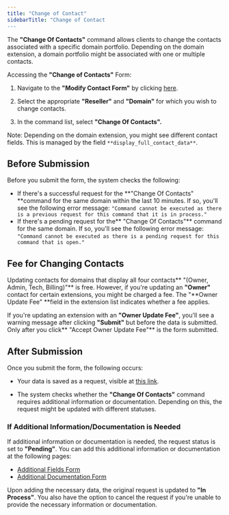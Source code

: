 ```yaml
---
title: "Change of Contact"
sidebarTitle: "Change of Contact
---
```


The **"Change Of Contacts"** command allows clients to change the contacts associated with a specific domain portfolio. Depending on the domain extension, a domain portfolio might be associated with one or multiple contacts.

Accessing the **"Change of Contacts"** Form:

1. Navigate to the **"Modify Contact Form"** by clicking [here](https://superreseller-qa.nominus.host/forms/domains/modify).

2. Select the appropriate **"Reseller"** and **"Domain"** for which you wish to change contacts.

3. In the command list, select **"Change Of Contacts".** 

<Note>Note: Depending on the domain extension, you might see different contact fields. This is managed by the field `**display_full_contact_data**`.</Note>

## Before Submission

Before you submit the form, the system checks the following:

- If there's a successful request for the **"Change Of Contacts" **command for the same domain within the last 10 minutes. If so, you'll see the following error message:
  `"Command cannot be executed as there is a previous request for this command that it is in process."`
- If there's a pending request for the** "Change Of Contacts"** command for the same domain. If so, you'll see the following error message:
  `"Command cannot be executed as there is a pending request for this command that is open."`

## Fee for Changing Contacts

Updating contacts for domains that display all four contacts** "(Owner, Admin, Tech, Billing)"** is free. However, if you're updating an **"Owner"** contact for certain extensions, you might be charged a fee. The "**Owner Update Fee" **field in the extension list indicates whether a fee applies.

If you're updating an extension with an **"Owner Update Fee"**, you'll see a warning message after clicking **"Submit"** but before the data is submitted. Only after you click** "Accept Owner Update Fee"** is the form submitted.

## After Submission

Once you submit the form, the following occurs:

- Your data is saved as a request, visible at [this link](https://superreseller-qa.nominus.host/requests/domain).

- The system checks whether the **"Change Of Contacts"** command requires additional information or documentation. Depending on this, the request might be updated with different statuses.

### If Additional Information/Documentation is Needed

If additional information or documentation is needed, the request status is set to **"Pending"**. You can add this additional information or documentation at the following pages:

- [Additional Fields Form](https://superreseller-qa.nominus.host/forms/domains/additional/fields)
- [Additional Documentation Form](https://superreseller-qa.nominus.host/forms/domains/additional/documentation)

Upon adding the necessary data, the original request is updated to **"In Process"**. You also have the option to cancel the request if you're unable to provide the necessary information or documentation.
